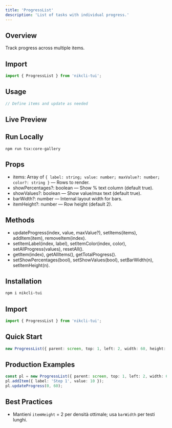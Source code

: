 ```yaml
---
title: 'ProgressList'
description: 'List of tasks with individual progress.'
---
```


## Overview

Track progress across multiple items.

## Import

```ts
import { ProgressList } from 'nikcli-tui';
```

## Usage

```ts
// Define items and update as needed
```

## Live Preview

<Snippet file="previews/progresslist.mdx" />

## Run Locally

`npm run tsx:core-gallery`

## Props

- items: Array of `{ label: string; value: number; maxValue?: number; color?: string }` — Rows to render.
- showPercentages?: boolean — Show % text column (default true).
- showValues?: boolean — Show value/max text (default true).
- barWidth?: number — Internal layout width for bars.
- itemHeight?: number — Row height (default 2).

## Methods

- updateProgress(index, value, maxValue?), setItems(items), addItem(item), removeItem(index).
- setItemLabel(index, label), setItemColor(index, color), setAllProgress(values), resetAll().
- getItem(index), getAllItems(), getTotalProgress().
- setShowPercentages(bool), setShowValues(bool), setBarWidth(n), setItemHeight(n).

## Installation

```bash
npm i nikcli-tui
```

## Import

```ts
import { ProgressList } from 'nikcli-tui';
```

## Quick Start

```ts
new ProgressList({ parent: screen, top: 1, left: 2, width: 60, height: 8, items: [ { label: 'Build', value: 70 }, { label: 'Test', value: 40 } ] });
```

## Production Examples

<CodeGroup>

```ts Update Items
const pl = new ProgressList({ parent: screen, top: 1, left: 2, width: 60, height: 8, items: [] });
pl.addItem({ label: 'Step 1', value: 10 });
pl.updateProgress(0, 60);
```

</CodeGroup>

## Best Practices

- Mantieni `itemHeight` = 2 per densità ottimale; usa `barWidth` per testi lunghi.
